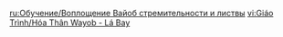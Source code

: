 {{Tutorial
|title    = Foliar-Swift Wayob Manifestation
|subtitle = New Entry
|type     = Enemies
|icon     = Icon Tutorial Monster.png
|about    = Foliar-Swift Wayob Manifestation
|image1   = Tutorial Foliar-Swift Wayob Manifestation.png
|text1    = The Wayob worshipped by the various tribes of Natlan manifest themselves in the form of these obsidian totems. In battle, the Wayob Manifestation will deploy its Arena: Moment of Trial, creating a shield for itself and absorbing the Elemental Energy of all characters in the Arena. Characters in the Arena deal greatly increased DMG. {{Color|help|If the shield is broken before the Arena expires}}, they will also regain a large amount of Energy. However, if they fail to break the shield, the Manifestation will generate a barrier based on the value of the remaining Elemental Shield.
|sort     = 2666
}}

[[ru:Обучение/Воплощение Вайоб стремительности и листвы]]
[[vi:Giáo Trình/Hóa Thân Wayob - Lá Bay]]